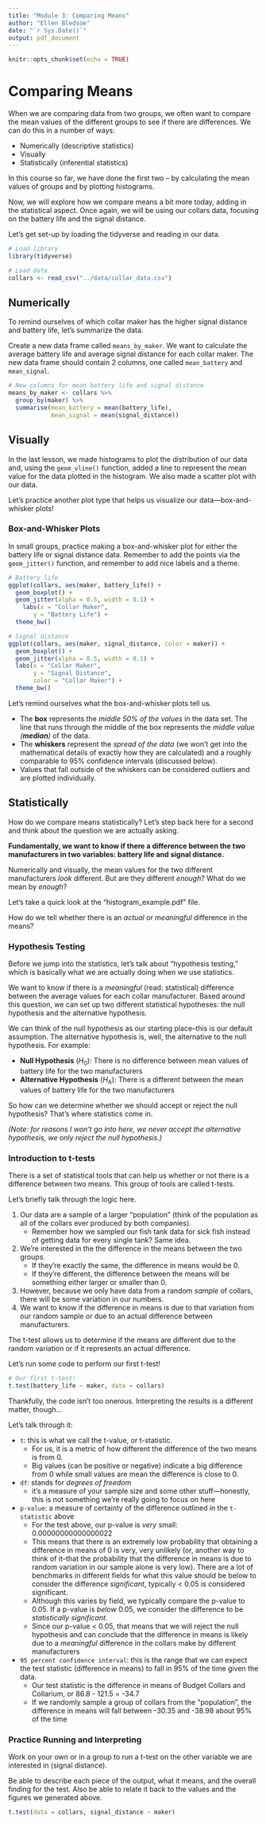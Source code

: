 ```yaml
---
title: "Module 3: Comparing Means"
author: "Ellen Bledsoe"
date: "`r Sys.Date()`"
output: pdf_document
---
```


```r

knitr::opts_chunk$set(echo = TRUE)

```

# Comparing Means

When we are comparing data from two groups, we often want to compare the mean values of the different groups to see if there are differences. We can do this in a number of ways:

-   Numerically (descriptive statistics)
-   Visually
-   Statistically (inferential statistics)

In this course so far, we have done the first two -- by calculating the mean values of groups and by plotting histograms.

Now, we will explore how we compare means a bit more today, adding in the statistical aspect. Once again, we will be using our collars data, focusing on the battery life and the signal distance.

Let's get set-up by loading the tidyverse and reading in our data.

```r

# Load library
library(tidyverse)

# Load data
collars <- read_csv("../data/collar_data.csv")

```

## Numerically

To remind ourselves of which collar maker has the higher signal distance and battery life, let's summarize the data.

Create a new data frame called `means_by_maker`. We want to calculate the average battery life and average signal distance for each collar maker. The new data frame should contain 2 columns, one called `mean_battery` and `mean_signal`.

```r

# New columns for mean battery life and signal distance
means_by_maker <- collars %>% 
  group_by(maker) %>% 
  summarise(mean_battery = mean(battery_life),
            mean_signal = mean(signal_distance))

```

## Visually

In the last lesson, we made histograms to plot the distribution of our data and, using the `geom_vline()` function, added a line to represent the mean value for the data plotted in the histogram. We also made a scatter plot with our data.

Let's practice another plot type that helps us visualize our data---box-and-whisker plots!

### Box-and-Whisker Plots

In small groups, practice making a box-and-whisker plot for either the battery life or signal distance data. Remember to add the points via the `geom_jitter()` function, and remember to add nice labels and a theme.

```r

# Battery life
ggplot(collars, aes(maker, battery_life)) +
  geom_boxplot() +
  geom_jitter(alpha = 0.5, width = 0.1) +
    labs(x = "Collar Maker",
       y = "Battery Life") +
  theme_bw()

# Signal distance
ggplot(collars, aes(maker, signal_distance, color = maker)) +
  geom_boxplot() + 
  geom_jitter(alpha = 0.5, width = 0.1) +
  labs(x = "Collar Maker",
       y = "Signal Distance",
       color = "Collar Maker") +
  theme_bw()

```

Let's remind ourselves what the box-and-whisker plots tell us.

-   The **box** represents the *middle 50% of the values* in the data set. The line that runs through the middle of the box represents the *middle value (**median**)* of the data.
-   The **whiskers** represent the *spread of the data* (we won't get into the mathematical details of exactly how they are calculated) and a roughly comparable to 95% confidence intervals (discussed below).
-   Values that fall outside of the whiskers can be considered outliers and are plotted individually.

## Statistically

How do we compare means statistically? Let's step back here for a second and think about the question we are actually asking.

**Fundamentally, we want to know if there a difference between the two manufacturers in two variables: battery life and signal distance.**

Numerically and visually, the mean values for the two different manufacturers *look* different. But are they different *enough*? What do we mean by *enough*?

Let's take a quick look at the "histogram_example.pdf" file.

How do we tell whether there is an *actual* or *meaningful* difference in the means?

### Hypothesis Testing

Before we jump into the statistics, let's talk about "hypothesis testing," which is basically what we are actually doing when we use statistics.

We want to know if there is a *meaningful* (read: statistical) difference between the average values for each collar manufacturer. Based around this question, we can set up two different statistical hypotheses: the null hypothesis and the alternative hypothesis.

We can think of the null hypothesis as our starting place--this is our default assumption. The alternative hypothesis is, well, the alternative to the null hypothesis. For example:

-   **Null Hypothesis** (*H*~0~): There is no difference between mean values of battery life for the two manufacturers
-   **Alternative Hypothesis** (*H*~A~): There is a different between the mean values of battery life for the two manufacturers

So how can we determine whether we should accept or reject the null hypothesis? That's where statistics come in.

*(Note: for reasons I won't go into here, we never accept the alternative hypothesis, we only reject the null hypothesis.)*

### Introduction to t-tests

There is a set of statistical tools that can help us whether or not there is a difference between two means. This group of tools are called t-tests.

Let's briefly talk through the logic here.

1.  Our data are a sample of a larger "population" (think of the population as all of the collars ever produced by both companies).
    -   Remember how we sampled our fish tank data for sick fish instead of getting data for every single tank? Same idea.
2.  We're interested in the the difference in the means between the two groups.
    -   If they're exactly the same, the difference in means would be 0.
    -   If they're different, the difference between the means will be something either larger or smaller than 0.
3.  However, because we only have data from a random *sample* of collars, there will be some variation in our numbers.
4.  We want to know if the difference in means is due to that variation from our random sample or due to an actual difference between manufacturers.

The t-test allows us to determine if the means are different due to the random variation or if it represents an actual difference.

Let's run some code to perform our first t-test!

```r

# Our first t-test!
t.test(battery_life ~ maker, data = collars)

```

Thankfully, the code isn't too onerous. Interpreting the results is a different matter, though...

Let's talk through it:

-   `t`: this is what we call the t-value, or t-statistic.
    -   For us, it is a metric of how different the difference of the two means is from 0.
    -   Big values (can be positive or negative) indicate a big difference from 0 while small values are mean the difference is close to 0.
-   `df`: stands for *degrees of freedom*
    -   it's a measure of your sample size and some other stuff---honestly, this is not something we're really going to focus on here
-   `p-value`: a measure of certainty of the difference outlined in the `t-statistic` above
    -   For the test above, our p-value is *very* small: 0.00000000000000022
    -   This means that there is an extremely low probability that obtaining a difference in means of 0 is very, very unlikely (or, another way to think of it--that the probability that the difference in means is due to random variation in our sample alone is very low). There are a lot of benchmarks in different fields for what this value should be below to consider the difference *significant*, typically \< 0.05 is considered significant.
    -   Although this varies by field, we typically compare the p-value to 0.05. If a p-value is *below* 0.05, we consider the difference to be *statistically significant*.
    -   Since our p-value \< 0.05, that means that we will reject the null hypothesis and can conclude that the difference in means is likely due to a *meaningful* difference in the collars make by different manufacturers
-   `95 percent confidence interval`: this is the range that we can expect the test statistic (difference in means) to fall in 95% of the time given the data.
    -   Our test statistic is the difference in means of Budget Collars and Collarium, or 86.8 - 121.5 = -34.7
    -   If we randomly sample a group of collars from the "population", the difference in means will fall between -30.35 and -38.98 about 95% of the time

### Practice Running and Interpreting

Work on your own or in a group to run a t-test on the other variable we are interested in (signal distance). 

Be able to describe each piece of the output, what it means, and the overall finding for the test. Also be able to relate it back to the values and the figures we generated above.

```r

t.test(data = collars, signal_distance ~ maker)

```

